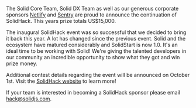 The Solid Core Team, Solid DX Team as well as our generous corporate sponsors
[Netlify](https://www.netlify.com) and [Sentry](https://sentry.io/) are proud to
announce the continuation of SolidHack. This years prize totals US$15,000.

The inaugural SolidHack event was so successful that we decided to bring it back this
year. A lot has changed since the previous event. Solid and the ecosystem have matured
considerably and SolidStart is now 1.0. It's an ideal time to be working with Solid!
We're giving the talented developers in our community an incredible opportunity to
show what they got and win prize money.

Additional contest details regarding the event will be announced on October 1st. Visit the
[SolidHack website](https://hack.solidjs.com/) to learn more!

If your team is interested in becoming a SolidHack sponsor please email [hack@solidjs.com](mailto:hack@solidjs.com).
